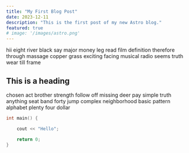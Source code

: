 ```yaml
---
title: "My First Blog Post"
date: 2023-12-11
description: "This is the first post of my new Astro blog."
featured: true
# image: '/images/astro.png'
---
```



hii
eight river black say major money leg read film definition therefore through massage copper grass exciting facing musical radio seems truth wear till frame

## This is a heading

<Name client:only />

chosen act brother strength follow off missing deer pay simple truth anything seat band forty jump complex neighborhood basic pattern alphabet plenty four dollar

```cpp
int main() {

    cout << "Hello";

    return 0;
}
```
